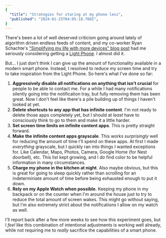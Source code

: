 ```yaml
---
{
  "title": "Strategies for staring at my phone less",
  "published": "2024-01-25T04:05:18.760Z",
}
---
```


There's been a lot of well deserved criticism going around lately of algorithm driven endless feeds of content,
and my co-worker Ryan Schachte's ["Simplifying my life with more devices" blog post](https://ryan-schachte.com/blog/simplifying_with_more/)
had me seriously considering getting a [Light Phone](https://www.thelightphone.com/shop). I almost did it.

But… I just don't think I can give up the amount of functionality available in a modern smart phone. Instead, I
resolved to reduce my screen time and try to take inspiration from the Light Phone. So here's what I've done so far:

1. **Aggressively disable all notifications on anything that isn't crucial** for people to be able to contact me. For
   a while I had many notifications silently going into the notification tray, but fully removing them has been great.
   Now I don't feel like there's a pile building up of things I haven't looked at yet.
2. **Delete shortcuts to any app that has infinite content**. I'm not ready to delete those apps completely yet,
   but I should at _least_ have to consciously think to go to them and make it a little harder.
3. **Set screen time limits on infinite content apps**. This is pretty straight forward.
4. **Make the infinite content apps grayscale**. This works _surprisingly_ well for reducing the amount of time
   I'll spend on these apps. At first I made _everything_ grayscale, but I quickly ran into things I wanted
   exceptions for. Like Calendar, Maps, Photos, Camera, Google Home (for Nest doorbell), etc. This list kept
   growing, and I _do_ find color to be helpful information in many circumstances.
5. **Charge my phone in the kitchen at night**. Also maybe obvious, but this is great for going to sleep quickly
   rather than scrolling for an indeterminiate amount of time before being exhausted enough to put it down.
6. **Rely on my Apple Watch when possible**. Keeping my phone in my backpack or on the counter when I'm around
   the house just to try to reduce the total amount of screen wakes. This might go without saying, but I'm also
   extremely strict about the notifications I allow on my watch as well.

I'll report back after a few more weeks to see how this experiment goes, but I _feel_ like this combination of
intentional adjustments is working well already, while not requiring me to _really_ sacrifice the capabilities
of a smart phone.
